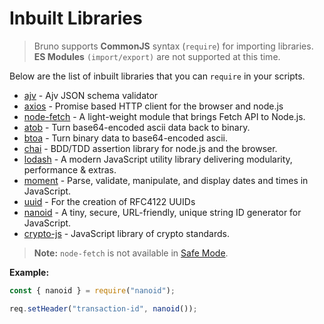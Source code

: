 # Inbuilt Libraries

> Bruno supports **CommonJS** syntax (`require`) for importing libraries. **ES Modules** `(import/export)` are not supported at this time.

Below are the list of inbuilt libraries that you can `require`  in your scripts.

- [ajv](https://www.npmjs.com/package/ajv) - Ajv JSON schema validator
- [axios](https://www.npmjs.com/package/axios) - Promise based HTTP client for the browser and node.js
- [node-fetch](https://www.npmjs.com/package/node-fetch) - A light-weight module that brings Fetch API to Node.js.
- [atob](https://www.npmjs.com/package/atob) -  Turn base64-encoded ascii data back to binary.
- [btoa](https://www.npmjs.com/package/btoa) -  Turn binary data to base64-encoded ascii.
- [chai](https://www.npmjs.com/package/chai) -  BDD/TDD assertion library for node.js and the browser.
- [lodash](https://lodash.com) -  A modern JavaScript utility library delivering modularity, performance & extras.
- [moment](https://momentjs.com) -  Parse, validate, manipulate, and display dates and times in JavaScript.
- [uuid](https://www.npmjs.com/package/uuid) -  For the creation of RFC4122 UUIDs
- [nanoid](https://www.npmjs.com/package/nanoid) - A tiny, secure, URL-friendly, unique string ID generator for JavaScript.
- [crypto-js](https://www.npmjs.com/package/crypto-js) - JavaScript library of crypto standards.

> **Note:** `node-fetch` is not available in [Safe Mode](/get-started/javascript-sandbox/overview).

**Example:**
```js
const { nanoid } = require("nanoid");

req.setHeader("transaction-id", nanoid());
```
